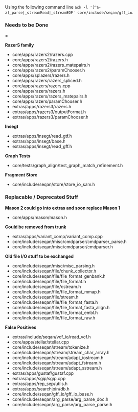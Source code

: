 
Using the following command line <tt>ack -l '[^a-z]_parse|_streamRead|_streamEOF' core/include/seqan/gff_io</tt>.

=== Needs to be Done ====

'''RazerS family'''

*core/apps/razers2/razers.cpp
*core/apps/razers2/razers.h
*core/apps/razers2/razers_matepairs.h
*core/apps/razers2/paramChooser.h
*core/apps/splazers/razers.h
*core/apps/razers/razers_spliced.h
*core/apps/razers/razers.cpp
*core/apps/razers/razers.h
*core/apps/razers/razers_matepairs.h
*core/apps/razers/paramChooser.h
*extras/apps/razers3/razers.h
*extras/apps/razers3/outputFormat.h
*extras/apps/razers3/paramChooser.h

'''Insegt'''

*extras/apps/insegt/read_gtf.h
*extras/apps/insegt/base.h
*extras/apps/insegt/read_gff.h

'''Graph Tests'''

*core/tests/graph_align/test_graph_match_refinement.h

'''Fragment Store'''

*core/include/seqan/store/store_io_sam.h

=== Replacable / Deprecated Stuff ===

'''Mason 2 could go into extras and soon replace Mason 1'''

*core/apps/mason/mason.h

'''Could be removed from trunk'''

*extras/apps/variant_comp/variant_comp.cpp
*core/include/seqan/misc/cmdparser/cmdparser_parse.h
*core/include/seqan/misc/cmdparser/cmdparser.h

'''Old file I/O stuff to be exchanged'''

*core/include/seqan/misc/misc_parsing.h
*core/include/seqan/file/chunk_collector.h
*core/include/seqan/file/file_format_genbank.h
*core/include/seqan/file/file_format.h
*core/include/seqan/file/cstream.h
*core/include/seqan/file/file_format_mmap.h
*core/include/seqan/file/stream.h
*core/include/seqan/file/file_format_fasta.h
*core/include/seqan/file/file_format_fasta_align.h
*core/include/seqan/file/file_format_embl.h
*core/include/seqan/file/file_format_raw.h

'''False Positives'''

*extras/include/seqan/vcf_io/read_vcf.h
*core/apps/stellar/stellar.cpp
*core/include/seqan/stream/tokenize.h
*core/include/seqan/stream/stream_char_array.h
*core/include/seqan/stream/adapt_iostream.h
*core/include/seqan/stream/adapt_fstream.h
*core/include/seqan/stream/adapt_sstream.h
*extras/apps/gustaf/gustaf.cpp
*extras/apps/sgip/sgip.cpp
*extras/apps/rep_sep/utils.h
*extras/apps/searchjoin/db.h
*core/include/seqan/gff_io/gff_io_base.h
*core/include/seqan/arg_parse/arg_parse_doc.h
*core/include/seqan/arg_parse/arg_parse_parse.h



{{TracNotice|{{PAGENAME}}}}